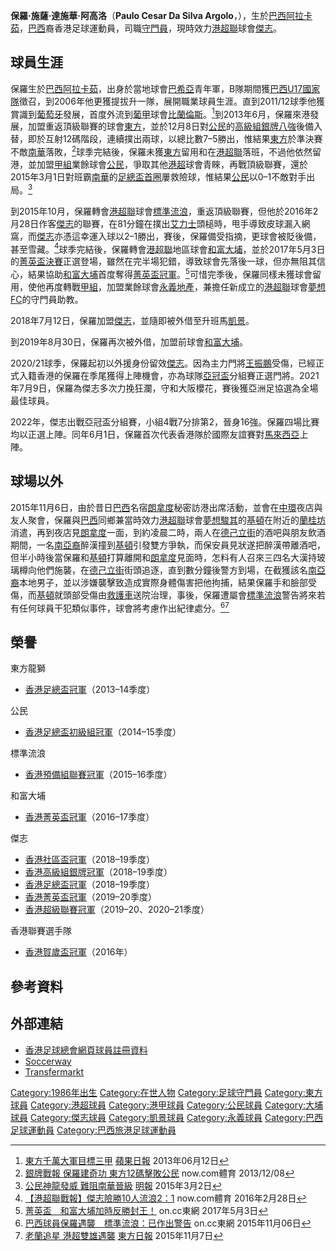 {{Infobox football biography
| name          = 保羅 <br> Paulo Cesar 
| image   	= Paulo Cesar Da Silva Argolo.jpg
| fullname	= Paulo Cesar Da Silva Argolo
| nickname	= 肥Paul、阿保
| birth_date    = {{Birth date and age|1986|3|27|}}
| birth_place   = [[巴西|巴西]]，[[阿拉卡茹|阿拉卡茹]]
| height  	= {{height|m=1.95}}
| position      = [[守門員|守門員]]
| currentclub   = [[傑志體育會|傑志]]
| clubnumber    = 86
| youthyears1   = 2001–2004
| youthclubs1   = [[巴希亞體育會|巴希亞]]
| years1 = 2003–2005
| clubs1 = [[巴希亞體育會|巴希亞B隊]]
| caps1  = ?
| goals1 = ?
| years2 = 2005–2009
| clubs2 = [[巴希亞體育會|巴希亞]]
| caps2  = ?
| goals2 = ?
| years3 = 2009
| clubs3 = → {{link-en|阿拉戈亞諾體育會|Alagoinhas Atlético Clube|阿拉戈亞諾}}
| caps3  = 2
| goals3 = 0
| years4 = 2009–2010
| clubs4 = [[科洛科洛競技俱樂部|高路高路]]
| caps4  = 8
| goals4 = 0
| years5 = 2010–2011
| clubs5 = [[阿拉皮拉卡足球俱樂部|阿拉皮拉卡]]
| caps5  = 10
| goals5 = 0
| years6 = 2011
| clubs6 = {{link-en|克拉圖體育會|Crato Esporte Clube|克拉圖}}
| caps6  = 0
| goals6 = 0
| years7 = 2011–2012
| clubs7 = [[比蘭倫斯足球會|比蘭倫斯]]
| caps7  = 3
| goals7 = 0
| years8 = 2012–2013
| clubs8 = {{link-en|新漢堡足球會|Esporte Clube Novo Hamburgo|新漢堡}}
| caps8  = 2
| goals8 = 0
| years9 = 2013–2014
| clubs9 = [[東方足球隊|東方沙龍]]
| caps9  = 18
| goals9 = 0
| years10 = 2014–2015
| clubs10 = [[公民足球隊|公民]]
| caps10  = 24
| goals10 = 0
| years11 = 2015–2016
| clubs11 = [[香港流浪足球會|標準流浪]]
| caps11  = 15
| goals11 = 0
| years12 = 2016–2017
| clubs12 = [[大埔足球會|和富大埔]]
| caps12  = 15
| goals12 = 0
| years13 = 2017–2018
| clubs13 = [[永義足球隊|永義地產]]
| caps13  = 25
| goals13 = 0
| years14 = 2018–
| clubs14 = [[傑志體育會|傑志]]
| caps14  = 5
| goals14 = 0
| years15 = 2018–2019
| clubs15 = → [[凱景體育會|凱景]]
| caps15  = 13
| goals15 = 0
| years16 = 2019–2020
| clubs16 = → [[大埔足球會|和富大埔]]
| caps16  = 0
| goals16 = 0
| nationalyears1 = 2001–2003
| nationalyears2 = 2021–
| nationalteam1  = [[巴西17歲以下國家足球隊|巴西U17]]
| nationalcaps1  = 0
| nationalgoals1 = 0
| nationalteam2  = [[香港足球代表隊|香港]]
| nationalcaps2  = 1
| nationalgoals2 = 0

| manageryears1  = 2014–2015
| managerclubs1  = [[公民足球隊|公民]]
| manageryears2  = 2017–2018
| managerclubs2  = [[夢想足球隊|夢想FC]]
| manageryears3  = 2020–
| managerclubs3  = [[傑志體育會|傑志]]
| pcupdate = 2021年11月24日
| ntupdate = 2021年8月8日
}}
 
'''保羅·施薩·達施華·阿高洛'''（'''Paulo Cesar Da Silva Argolo'''，{{bd|1986年|3月27日||}}），生於[[巴西|巴西]][[阿拉卡茹|阿拉卡茹]]，[[巴西|巴西]]裔香港足球運動員，司職[[守門員|守門員]]，現時效力[[港超聯|港超聯]]球會[[傑志|傑志]]。

==球員生涯==
保羅生於[[巴西|巴西]][[阿拉卡茹|阿拉卡茹]]，出身於當地球會[[巴希亞體育會|巴希亞]]青年軍，B隊期間獲[[巴西17歲以下國家足球隊|巴西U17國家隊]]徵召，到2006年他更獲提拔升一隊，展開職業球員生涯。直到2011/12球季他獲賞識到[[葡萄牙|葡萄牙]]發展，首度外流到[[葡甲|葡甲]]球會[[比蘭倫斯足球會|比蘭倫斯]]。<ref>[http://hk.apple.nextmedia.com/sports/art/20130612/18294336 東方千萬大軍目標三甲] {{Wayback|url=http://hk.apple.nextmedia.com/sports/art/20130612/18294336 |date=20170220172357 }} [[蘋果日報|蘋果日報]] 2013年06月12日</ref>到2013年6月，保羅來港發展，加盟重返頂級聯賽的球會[[東方足球隊|東方]]，並於12月8日對[[公民足球隊|公民]]的[[2013–14年香港高級組銀牌|高級組銀牌八強]]後備入替，即於互射12碼階段，連續撲出兩球，以總比數7–5勝出，惟結果[[東方足球隊|東方]]於準決賽不敵[[南華足球隊|南華]]落敗，<ref>[http://sports.now.com/home/news/details?area=all&id=8709593270 銀牌戰報 保羅建奇功 東方12碼擊敗公民] {{Wayback|url=http://sports.now.com/home/news/details?area=all&id=8709593270 |date=20191025131301 }} now.com體育 2013/12/08</ref>球季完結後，保羅未獲[[東方足球隊|東方]]留用和在[[港超聯|港超聯]]落班，不過他依然留港，並加盟[[香港甲組聯賽|甲組]]業餘球會[[公民足球隊|公民]]，爭取其他[[港超|港超]]球會青睞，再戰頂級聯賽，還於2015年3月1日對班霸[[南華足球隊|南華]]的[[2014–15年香港足總盃|足總盃首圈]]屢救險球，惟結果[[公民足球隊|公民]]以0–1不敵對手出局。<ref>[http://news.mingpao.com/pns/%E5%85%AC%E6%B0%91%E7%A5%9E%E9%BE%8D%E7%99%BC%E5%A8%81%20%20%E9%9B%A3%E9%98%BB%E5%8D%97%E8%8F%AF%E6%99%89%E7%B4%9A/web_tc/article/20150302/s00015/1425231933907 公民神龍發威 難阻南華晉級] {{Wayback|url=http://news.mingpao.com/pns/%E5%85%AC%E6%B0%91%E7%A5%9E%E9%BE%8D%E7%99%BC%E5%A8%81%20%20%E9%9B%A3%E9%98%BB%E5%8D%97%E8%8F%AF%E6%99%89%E7%B4%9A/web_tc/article/20150302/s00015/1425231933907 |date=20161029175150 }} [[明報|明報]] 2015年3月2日</ref>

到2015年10月，保羅轉會[[港超聯|港超聯]]球會[[香港流浪足球會|標準流浪]]，重返頂級聯賽，但他於2016年2月28日作客[[傑志體育會|傑志]]的聯賽，在81分鐘在撲出[[艾力士|艾力士]]頭槌時，甩手導致皮球漏入網窩，而[[傑志體育會|傑志]]亦憑這幸運入球以2–1勝出，賽後，保羅備受指摘，更球會被貶後備，甚至雪藏。<ref>[http://news.now.com/home/sports/player?newsId=sp14516048658 【港超聯戰報】傑志險勝10人流浪2：1] {{Wayback|url=http://news.now.com/home/sports/player?newsId=sp14516048658 |date=20161029174106 }} now.com體育 2016年2月28日</ref>球季完結後，保羅轉會[[港超聯|港超聯]]地區球會[[大埔足球會|和富大埔]]，並於2017年5月3日的[[2016–17年香港菁英盃|菁英盃決賽]]正選登場，雖然在完半場犯錯，導致球會先落後一球，但亦無阻其信心，結果協助[[大埔足球會|和富大埔]]首度奪得[[2016–17年香港菁英盃|菁英盃冠軍]]。<ref>[http://hk.on.cc/hk/bkn/cnt/sport/20170503/bkn-20170503173755632-0503_00882_001.html 菁英盃　和富大埔加時反勝封王！] {{Wayback|url=http://hk.on.cc/hk/bkn/cnt/sport/20170503/bkn-20170503173755632-0503_00882_001.html |date=20170506044524 }}  on.cc東網 2017年5月3日</ref>可惜完季後，保羅同樣未獲球會留用，使他再度轉戰[[香港甲組聯賽|甲組]]，加盟業餘球會[[永義足球隊|永義地產]]，兼擔任新成立的[[港超聯|港超聯]]球會[[夢想足球隊|夢想FC]]的守門員助教。

2018年7月12日，保羅加盟[[傑志體育會|傑志]]，並隨即被外借至升班馬[[凱景體育會|凱景]]。

到2019年8月30日，保羅再次被外借，加盟前球會[[大埔足球會|和富大埔]]。

2020/21球季，保羅起初以外援身份留效[[傑志體育會|傑志]]。因為主力門將[[王振鵬|王振鵬]]受傷，已經正式入籍香港的保羅在季尾獲得上陣機會，亦為球隊[[亞冠盃|亞冠盃]]分組賽正選門將。2021年7月9日，保羅為傑志多次力挽狂瀾，守和大阪櫻花，賽後獲亞洲足協選為全場最佳球員。

2022年，傑志出戰亞冠盃分組賽，小組4戰7分排第2，晉身16強。保羅四場比賽均以正選上陣。同年6月1日，保羅首次代表香港隊於國際友誼賽對[[馬來西亞國家足球隊|馬來西亞]]上陣。

==球場以外==
2015年11月6日，由於昔日[[巴西|巴西]]名宿[[朗拿度|朗拿度]]秘密訪港出席活動，並會在[[中環|中環]]夜店與友人聚會，保羅與[[巴西|巴西]]同鄉兼當時效力[[港超聯|港超聯]]球會[[駿其足球會|夢想駿其]]的[[基頓·阿方素|基頓]]在附近的[[蘭桂坊|蘭桂坊]]消遣，再到夜店見[[朗拿度|朗拿度]]一面，到約凌晨二時，兩人在[[德己立街|德己立街]]的酒吧與朋友飲酒期間，一名[[南亞裔|南亞裔]]醉漢撞到[[基頓·阿方素|基頓]]引發雙方爭執，而保安員見狀遂把醉漢帶離酒吧，但半小時後當保羅和[[基頓·阿方素|基頓]]打算離開和[[朗拿度|朗拿度]]見面時，怎料有人召來三四名大漢持玻璃樽向他們施襲，在[[德己立街|德己立街]]街頭追逐，直到數分鐘後警方到場，在截獲該名[[南亞裔|南亞裔]]本地男子，並以涉嫌襲擊致造成實際身體傷害把他拘捕，結果保羅手和臉部受傷，而[[基頓·阿方素|基頓]]就頭部受傷由[[救護車|救護車]]送院治理，事後，保羅遭屬會[[香港流浪足球會|標準流浪]]警告將來若有任何球員干犯類似事件，球會將考慮作出紀律處分。<ref>[http://hk.on.cc/hk/bkn/cnt/news/20151106/bkn-20151106163116955-1106_00822_001.html?eventid=402882b050c790a90150dad4eacb7223&eventsection=hk_news 巴西球員保羅遇襲　標準流浪：已作出警告] {{Wayback|url=http://hk.on.cc/hk/bkn/cnt/news/20151106/bkn-20151106163116955-1106_00822_001.html?eventid=402882b050c790a90150dad4eacb7223&eventsection=hk_news |date=20191018184853 }} on.cc東網 2015年11月06日</ref><ref>[http://orientaldaily.on.cc/cnt/news/20151107/00176_047.html 老蘭追星 港超雙雄遇襲] {{Wayback|url=http://orientaldaily.on.cc/cnt/news/20151107/00176_047.html |date=20191022232031 }} [[東方日報|東方日報]] 2015年11月7日</ref>

==榮譽==
;東方龍獅
* [[2013–14年香港足總盃|香港足總盃冠軍]]（2013–14季度）
;公民
* [[2014–15年香港足總盃初級組|香港足總盃初級組冠軍]]（2014–15季度）
;標準流浪
* [[香港預備組聯賽|香港預備組聯賽冠軍]]（2015–16季度）
;和富大埔
* [[2016–17年香港菁英盃|香港菁英盃冠軍]]（2016–17季度）
;傑志
* [[香港社區盃|香港社區盃冠軍]]（2018–19季度）
* [[2018–19年香港高級組銀牌|香港高級組銀牌冠軍]]（2018–19季度）
* [[2018–19年香港足總盃|香港足總盃冠軍]]（2018–19季度）
* [[2019–20年香港菁英盃|香港菁英盃冠軍]]（2019–20季度）
* [[2019–20年香港超級聯賽|香港超級聯賽冠軍]]（2019–20、2020–21季度）
;香港聯賽選手隊
* [[2016年賀歲盃足球賽|香港賀歲盃冠軍]]（2016年）

==參考資料==
{{Reflist}}
 
==外部連結==
*[https://www.hkfa.com/ch/club/9/detail?player=12614 香港足球總會網頁球員註冊資料] {{Wayback|url=https://www.hkfa.com/ch/club/9/detail?player=12614 |date=20190723201149 }}
*[http://pt.soccerway.com/players/paulo-cesar-da-silva-argolo/77098/ Soccerway] {{Wayback|url=http://pt.soccerway.com/players/paulo-cesar-da-silva-argolo/77098/ |date=20191016231539 }}
*[http://www.transfermarkt.de/paulo-cesar/profil/spieler/75512#subnavi Transfermarkt] {{Wayback|url=http://www.transfermarkt.de/paulo-cesar/profil/spieler/75512#subnavi |date=20220508164205 }}

{{傑志球員名單}}
{{DEFAULTSORT:Paulo Cesar Da Silva Argolo}}
[[Category:1986年出生|Category:1986年出生]]
[[Category:在世人物|Category:在世人物]]
[[Category:足球守門員|Category:足球守門員]]
[[Category:東方球員|Category:東方球員]]
[[Category:港超球員|Category:港超球員]]
[[Category:港甲球員|Category:港甲球員]]
[[Category:公民球員|Category:公民球員]]
[[Category:大埔球員|Category:大埔球員]]
[[Category:傑志球員|Category:傑志球員]]
[[Category:凱景球員|Category:凱景球員]]
[[Category:永義球員|Category:永義球員]]
[[Category:巴西足球運動員|Category:巴西足球運動員]]
[[Category:巴西旅港足球運動員|Category:巴西旅港足球運動員]]